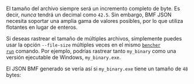 
El tamaño del archivo siempre será un incremento completo de byte.
Es decir, _nunca_ tendrá un decimal como `42.5`.
Sin embargo, BMF JSON necesita soportar una amplia gama de valores posibles,
por lo que utiliza flotantes en lugar de enteros.

Si deseas rastrear el tamaño de múltiples archivos,
simplemente puedes usar la opción `--file-size` múltiples veces en el mismo
<code><a href="/es/docs/explanation/bencher-run/">bencher run</a></code> comando.
Por ejemplo, podrías rastrear tanto `my_binary` como una versión ejecutable de Windows, `my_binary.exe`.

<MultiExample />

El JSON BMF generado se vería así si `my_binary.exe` tiene un tamaño de `48` bytes:

<MultiJsonExample />
